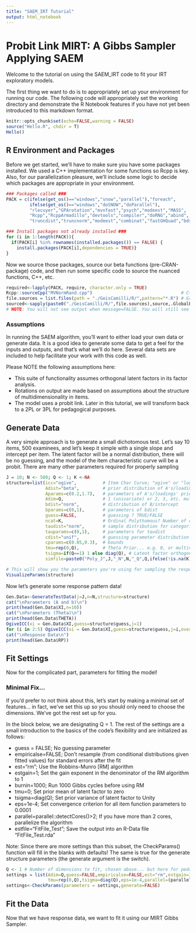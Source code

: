 ```yaml
---
title: "SAEM_IRT Tutorial"
output: html_notebook
---
```



# Probit Link MIRT: A Gibbs Sampler Applying SAEM
Welcome to the tutorial on using the SAEM_IRT code to fit your IRT exploratory models.

The first thing we want to do is to appropriately set up your environment for running our code. The following code will appropriately set the working directory and demonstrate the R Notebook features if you have not yet been introduced to this markdown format.
```r
knitr::opts_chunk$set(echo=FALSE,warning = FALSE)
source("Hello.R", chdir = T)
Hello()
```

## R Environment and Packages
Before we get started, we'll have to make sure you have some packages installed. We used a C++ implementation for some functions so Rcpp is key. Also, for our parallelization pleasure, we'll include some logic to decide which packages are appropriate in your environment.
```r
### Packages called ###
PACK = c(ifelse(get_os()=="windows","snow","parallel"),"foreach",
         ifelse(get_os()=="windows","doSNOW","doParallel"),
         "rlecuyer","GPArotation","mvnfast","psych","modeest","MASS",
         "Rcpp","RcppArmadillo","devtools","compiler","doRNG","abind",
         "truncdist","truncnorm","modeest","combinat","fastGHQuad","bdsmatrix")

### Install packages not already installed ###
for (i in 1:length(PACK)){
  if(PACK[i] %in% rownames(installed.packages()) == FALSE) {
    install.packages(PACK[i],dependencies = TRUE)}
}
```

Now we source those packages, source our beta functions (pre-CRAN-package) code, and then run some specific code to source the nuanced functions, C++, etc.
```r
required<-lapply(PACK, require, character.only = TRUE)                       # Call the libraries (will deprecate)
Rcpp::sourceCpp("MVNormRand.cpp")                                  # C++ MV Norm Random (fast)
file.sources = list.files(path = "./GeisCamilli/R/",pattern="*.R") # Grab the R functions!
sourced<-sapply(paste0("./GeisCamilli/R/",file.sources),source,.GlobalEnv)  # Source them!
# NOTE: You will not see output when message=FALSE. You will still see warnings, etc.
```


### Assumptions
In running the SAEM algorithm, you'll want to either load your own data or generate data. It is a good idea to generate some data to get a feel for the inputs and outputs, and that's what we'll do here. Several data sets are included to help facilitate your work with this code as well.

Please NOTE the following assumptions here: 

* This suite of functionality assumes orthogonal latent factors in its factor analysis.
* Rotations on output are made based on assumptions about the structure of multidimensionality in items.
* The model uses a probit link. Later in this tutorial, we will transform back to a 2PL or 3PL for pedagogical purposes.
  
## Generate Data
A very simple approach is to generate a small dichotomous test. Let's say 10 items, 500 examinees, and let's keep it simple with a single slope and intercept per item. The latent factor will be a normal distribution, there will be no guessing, and the model of the item characteristic curve will be a probit. There are many other parameters required for properly sampling
```r
J = 10; N <- 500; Q <- 1; K <-NA
structure=list(icc="ogive",          # Item Char Curve; "ogive" or "logistic" 
               Adist="beta",         # prior distribution of A's/loadings
               Aparams=c(0.2,1.7),   # parameters of A's/loadings' prior distribution
               Adim=Q,               # 1 (univariate) or 2, 3, etc. multiple dimensions for multivariate
               bdist="norm",         # distribution of B/intercept
               bparams=c(0,1),       # parameters of bdist
               guess=FALSE,          # guessing ? TRUE/FALSE
               ncat=K,               # Ordinal Polythomous? Number of categories
               taudist="norm",       # sample distribution for categorical intercepts
               tauparams=c(0,1),     # parameters for taudist
               cdist="unif",         # guessing parameter distribution for 3PNO or 3PL
               cparams=c(0.05,0.3),  # bounds
               tmu=rep(0,Q),         # Theta Prior... e.g. 0, or multivariate c(0,0) ... can be multidimensional
               tsigma=if(Q==1) 1 else diag(Q), # Latent factor orthogonal covariance
               simfile=paste0("Poly_J",J,"_N",N,"_Q",Q,ifelse(!is.na(K) & K>2,paste0("_K",K),""),".rda"))  # Name of saved file of generated data.

# This will show you the parameters you're using for sampling the response pattern.
VisualizeParams(structure)
```

Now let's generate some response pattern data!
```r
Gen.Data<-GenerateTestData(j=J,n=N,structure=structure)
cat("\nParameters (A and b)\n")
print(head(Gen.Data$XI,n=10))
cat("\nParameters (Theta)\n")
print(head(Gen.Data$THETA))
OgiveICC(xi = Gen.Data$XI,guess=structure$guess,j=1)
for (i in 2:5) OgiveICC(xi = Gen.Data$XI,guess=structure$guess,j=i,overlay=TRUE,col=i)
cat("\nResponse Data\n")
print(head(Gen.Data$RP))
```

## Fit Settings 

Now for the complicated part, parameters for fitting the model! 

### Minimal Fix...

If you'd prefer to not think about this, let's start by making a minimal set of features... in fact, we've set this up so you should only need to choose the dimensions. We've got the rest set up for you.

In the block below, we are designating Q = 1. The rest of the settings are a small introduction to the basics of the code's flexibility and are initialized as follows:

* guess = FALSE; No guessing parameter
* empiricalse=FALSE; Don't resample (from conditional distributions given fitted values) for standard errors after the fit
* est="rm"; Use the Robbins-Munro [RM] algorithm
* estgain=1; Set the gain exponent in the denominator of the RM algorithm to 1
* burnin=1000; Run 1000 Gibbs cycles before using RM
* tmu=0; Set prior mean of latent factor to zero
* tsigma=diag(Q); Set prior variance of latent factor to Unity
* eps=1e-4; Set convergence criterion for all item function parameters to 0.0001
* parallel=parallel::detectCores()>2; If you have more than 2 cores, parallelize the algorithm
* estfile="FitFile_Test"; Save the output into an R-Data file "FitFile_Test.rda"

Note: Since there are more settings than this subset, the CheckParams() function will fill in the blanks with defaults! The same is true for the generate structure parameters (the generate argument is the switch).
```r
Q <- 1 # Number of dimensions to fit, chosen above... but here for pedagogy
settings = list(Adim=Q,guess=FALSE,empiricalse=FALSE,est="rm",estgain=1,burnin=1000,
                tmu=rep(0,Q),tsigma=diag(Q),eps=1e-4,parallel=(parallel::detectCores()>2),                             estfile="FitFile_Test")
settings<-CheckParams(parameters = settings,generate=FALSE)
```

## Fit the Data

Now that we have response data, we want to fit it using our MIRT Gibbs Sampler.

```r

```

